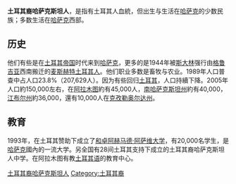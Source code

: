'''土耳其裔哈萨克斯坦人'''，是指有土耳其人血統，但出生与生活在[[哈萨克|哈萨克]]的少数民族；多数生活在[[哈萨克|哈萨克]]西部。

== 历史 ==
他们有些是在[[土耳其帝国|土耳其帝国]]时代来到[[哈萨克|哈萨克]]，更多的是1944年被[[斯大林|斯大林]]强行由[[格鲁吉亚|格鲁吉亚]]西南搬迁的[[麦斯赫特土耳其人|麦斯赫特土耳其人]]。他们职业多数是畜牧与农业。1989年人口普查中占人口23.8%（207,629人）。因为有些回归[[土耳其|土耳其]]，人口持續下降。2005年人口約150,000左右，在[[阿拉木图|阿拉木图]]約有45,000人，[[南哈萨克斯坦州|南哈萨克斯坦州]]約有40,000，[[江布尔州|江布尔州]]約36,000，還有10,000人在[[克孜勒奥尔达州|克孜勒奥尔达州]]。

== 教育 ==
1993年，在土耳其赞助下成立了[[和卓|和卓]][[阿赫马德·阿萨维大学|阿赫马德·阿萨维大学]]，有20,000名学生，是[[哈萨克|哈萨克]]國內的一流大学。另全国有28间土耳其支持下成立的土耳其裔哈萨克斯坦人中学。在阿拉木图有教[[土耳其语|土耳其语]]的教育中心。
{{Ethnic-group-stub}}

[[Category:土耳其裔哈萨克斯坦人|]]
[[Category:土耳其裔|Category:土耳其裔]]